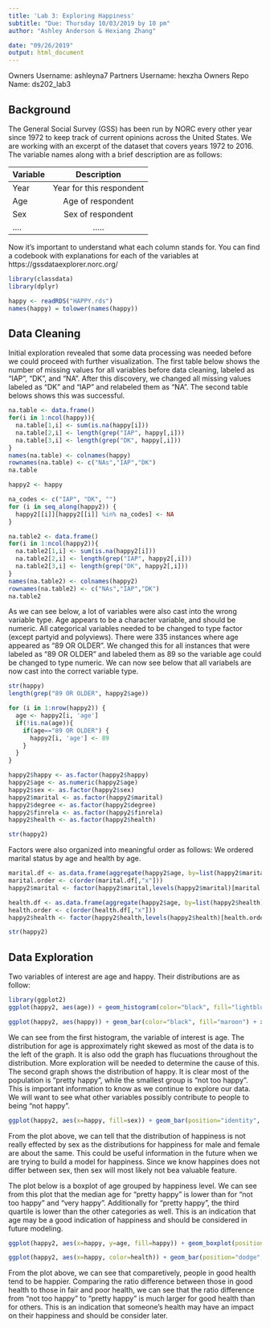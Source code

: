 ```yaml
---
title: 'Lab 3: Exploring Happiness'
subtitle: "Due: Thursday 10/03/2019 by 10 pm"
author: "Ashley Anderson & Hexiang Zhang"

date: "09/26/2019"
output: html_document
---
```


Owners Username: ashleyna7
Partners Username: hexzha
Owners Repo Name: ds202_lab3


## Background

The General Social Survey (GSS) has been run by NORC every other year since 1972 to keep track of current opinions across the United States. We are working with an excerpt of the dataset that covers years 1972 to 2016. The variable names along with a brief description are as follows: 

| Variable      | Description   |    
| ------------- |:-------------:| 
| Year          | Year for this respondent | 
| Age           | Age of respondent | 
| Sex           | Sex of respondent     | 
|....           | .....      | 

Now it's important to understand what each column stands for. You can find a codebook with explanations for each of the variables at https://gssdataexplorer.norc.org/


```r
library(classdata)
library(dplyr)

happy <- readRDS("HAPPY.rds")
names(happy) = tolower(names(happy))

```

## Data Cleaning 

Initial exploration revealed that some data processing was needed before we could proceed with further visualization. The first table below shows the number of missing values for all variables before data cleaning, labeled as "IAP", "DK", and "NA". After this discovery, we changed all missing values labeled as "DK" and "IAP" and relabeled them as "NA". The second table belows shows this was successful. 
```r
na.table <- data.frame()
for(i in 1:ncol(happy)){
  na.table[1,i] <- sum(is.na(happy[i]))
  na.table[2,i] <- length(grep("IAP", happy[,i]))
  na.table[3,i] <- length(grep("DK", happy[,i]))
}
names(na.table) <- colnames(happy)
rownames(na.table) <- c("NAs","IAP","DK")
na.table

happy2 <- happy

na_codes <- c("IAP", "DK", "")
for (i in seq_along(happy2)) {
  happy2[[i]][happy2[[i]] %in% na_codes] <- NA
}

na.table2 <- data.frame()
for(i in 1:ncol(happy2)){
  na.table2[1,i] <- sum(is.na(happy2[i]))
  na.table2[2,i] <- length(grep("IAP", happy2[,i]))
  na.table2[3,i] <- length(grep("DK", happy2[,i]))
}
names(na.table2) <- colnames(happy2)
rownames(na.table2) <- c("NAs","IAP","DK")
na.table2
```


As we can see below, a lot of variables were also cast into the wrong variable type. Age appears to be a character variable, and should be numeric. All categorical variables needed to be changed to type factor (except partyid and polyviews). There were 335 instances where age appeared as "89 OR OLDER". We changed this for all instances that were labeled as "89 OR OLDER" and labeled them as 89 so the variable age could be changed to type numeric. We can now see below that all variabels are now cast into the correct variable type. 

```r
str(happy)
length(grep("89 OR OLDER", happy2$age))

for (i in 1:nrow(happy2)) {
  age <- happy2[i, 'age']
  if(!is.na(age)){
    if(age=="89 OR OLDER") {
      happy2[i, 'age'] <- 89
    }
  }
}

happy2$happy <- as.factor(happy2$happy)
happy2$age <- as.numeric(happy2$age)
happy2$sex <- as.factor(happy2$sex)
happy2$marital <- as.factor(happy2$marital)
happy2$degree <- as.factor(happy2$degree)
happy2$finrela <- as.factor(happy2$finrela)
happy2$health <- as.factor(happy2$health)

str(happy2)
```

Factors were also organized into meaningful order as follows: We ordered marital status by age and health by age.
```r
marital.df <- as.data.frame(aggregate(happy2$age, by=list(happy2$marital), mean, na.rm=TRUE))
marital.order <- c(order(marital.df[,"x"]))
happy2$marital <- factor(happy2$marital,levels(happy2$marital)[marital.order])

health.df <- as.data.frame(aggregate(happy2$age, by=list(happy2$health), mean, na.rm=TRUE))
health.order <- c(order(health.df[,"x"]))
happy2$health <- factor(happy2$health,levels(happy2$health)[health.order])

str(happy2)
```


## Data Exploration 

Two variables of interest are age and happy. Their distributions are as follow: 
```r
library(ggplot2)
ggplot(happy2, aes(age)) + geom_histogram(color="black", fill="lightblue", size=0.5) + xlab("Age") + ylab("Count") + ggtitle("Distribution of Age")

ggplot(happy2, aes(happy)) + geom_bar(color="black", fill="maroon") + xlab("Happiness Level") + ylab("Count") + ggtitle("Distribution of Happiness")
```

We can see from the first histogram, the variable of interest is age. The distribution for age is approximately right skewed as most of the data is to the left of the graph. It is also odd the graph has flucuations throughout the distribution. More exploration will be needed to determine the cause of this. The second graph shows the distribution of happy. It is clear most of the population is "pretty happy", while the smallest group is "not too happy". This is important information to know as we continue to explore our data. We will want to see what other variables possibly contribute to people to being "not happy".

```r
ggplot(happy2, aes(x=happy, fill=sex)) + geom_bar(position="identity", size=0.5) + facet_grid(sex~.) + theme(legend.position = "right") + xlab("Age") + ylab("Count") + ggtitle("Distribution of Age by Sex")
```


From the plot above, we can tell that the distribution of happiness is not really effected by sex as the distributions for happiness for male and female are about the same. This could be useful information in the future when we are trying to build a model for happiness. Since we know happines does not differ between sex, then sex will most likely not bea valuable feature. 

The plot below is a boxplot of age grouped by happiness level. We can see from this plot that the median age for "pretty happy" is lower than for "not too happy" and "very happy". Additionally for "pretty happy", the third quartile is lower than the other categories as well. This is an indication that age may be a good indication of happiness and should be considered in future modeling. 

```r
ggplot(happy2, aes(x=happy, y=age, fill=happy)) + geom_boxplot(position="identity", size=0.5) + theme(legend.position = "left") + xlab("Age") + ylab("Count") + ggtitle("Distribution of Happiness by Age") + coord_flip()
```

```r
ggplot(happy2, aes(x=happy, color=health)) + geom_bar(position="dodge", size=0.5) + theme(legend.position = "right") + xlab("Age") + ylab("Count") + ggtitle("Distribution of Age by Sex")
```

From the plot above, we can see that comparetively, people in good health tend to be happier. Comparing the ratio difference between those in good health to those in fair and poor health, we can see that the ratio difference from "not too happy" to "pretty happy" is much larger for good health than for others. This is an indication that someone's health may have an impact on their happiness and should be consider later. 




